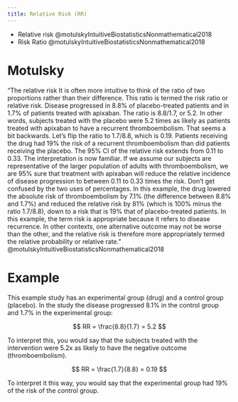 ```yaml
---
title: Relative Risk (RR)
---
```

:::{.callout-note title="AKA"}

- Relative risk @motulskyIntuitiveBiostatisticsNonmathematical2018
- Risk Ratio @motulskyIntuitiveBiostatisticsNonmathematical2018
:::



# Motulsky

"The relative risk It is often more intuitive to think of the ratio of two proportions rather than their difference. This ratio is termed the risk ratio or relative risk. Disease progressed in 8.8% of placebo-treated patients and in 1.7% of patients treated with apixaban. The ratio is 8.8/1.7, or 5.2. In other words, subjects treated with the placebo were 5.2 times as likely as patients treated with apixaban to have a recurrent thromboembolism. That seems a bit backwards. Let’s flip the ratio to 1.7/8.8, which is 0.19. Patients receiving the drug had 19% the risk of a recurrent thromboembolism than did patients receiving the placebo. The 95% CI of the relative risk extends from 0.11 to 0.33. The interpretation is now familiar. If we assume our subjects are representative of the larger population of adults with thromboembolism, we are 95% sure that treatment with apixaban will reduce the relative incidence of disease progression to between 0.11 to 0.33 times the risk. Don’t get confused by the two uses of percentages. In this example, the drug lowered the absolute risk of thromboembolism by 7.1% (the difference between 8.8% and 1.7%) and reduced the relative risk by 81% (which is 100% minus the ratio 1.7/8.8), down to a risk that is 19% that of placebo-treated patients. In this example, the term risk is appropriate because it refers to disease recurrence. In other contexts, one alternative outcome may not be worse than the other, and the relative risk is therefore more appropriately termed the relative probability or relative rate." @motulskyIntuitiveBiostatisticsNonmathematical2018 


# Example
This example study has an experimental group (drug) and a control group (placebo).
In the study the disease progressed 8.1% in the control group and 1.7% in the experimental group:


$$
RR = \frac{8.8}{1.7} = 5.2
$$

To interpret this, you would say that the subjects treated with the intervention were 5.2x as likely to have the negative outcome (thromboembolism).

$$
RR = \frac{1.7}{8.8} = 0.19
$$

To interpret it this way, you would say that the experimental group had 19% of the risk of the control group.